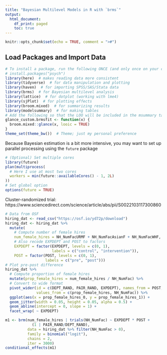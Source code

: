 ```yaml
---
title: "Bayesian Multilevel Models in R with `brms`"
output:
  html_document:
    df_print: paged
    toc: true
---
```


```r
knitr::opts_chunk$set(echo = TRUE, comment = ">#")
```

## Load Packages and Import Data

```r
# To install a package, run the following ONCE (and only once on your computer)
# install.packages("psych")  
library(here)  # makes reading data more consistent
library(tidyverse)  # for data manipulation and plotting
library(haven)  # for importing SPSS/SAS/Stata data
library(brms)  # for Bayesian multilevel analysis
library(lattice)  # for dotplot (working with lme4)
library(sjPlot)  # for plotting effects
library(broom.mixed)  # for summarizing results
library(modelsummary)  # for making tables
# Add the following so that the LOO will be included in the msummary table
glance_custom.brmsfit <- function(x) {
  broom.mixed::glance(x, looic = TRUE)
}
theme_set(theme_bw())  # Theme; just my personal preference
```

Because Bayesian estimation is a bit more intensive, you may want to set up parallel processing using the `future` package

```r
# (Optional) Set multiple cores
library(future)
plan(multiprocess(
  # Here I use at most two cores
  workers = min(future::availableCores() - 1, 2L)
))
# Set global option
options(future = TRUE)
```

Cluster-randomized trial: https://www.sciencedirect.com/science/article/abs/pii/S0022103117300860

```r
# Data from OSF
hiring_dat <- read_csv("https://osf.io/yd72p/download")
hiring_dat <- hiring_dat %>% 
  mutate(
    # Compute number of female hires
    num_female_hires = NH_NumFacURMF + NH_NumFacAsianF + NH_NumFacWHF, 
    # Also recode EXPDEPT and POST to factors
    EXPDEPT = factor(EXPDEPT, levels = c(0, 1), 
                     labels = c("control", "intervention")), 
    POST = factor(POST, levels = c(0, 1), 
                  labels = c("pre", "post")))
# Plot pre-post difference
hiring_dat %>% 
  # Compute proportion of female hires
  mutate(prop_female_hires = num_female_hires / NH_NumFac) %>% 
  # Convert to wide format
  pivot_wider(id = c(DEPT_RAND, PAIR_RAND, EXPDEPT), names_from = POST, 
              values_from = c(prop_female_hires, NH_NumFac)) %>% 
  ggplot(aes(x = prop_female_hires_0, y = prop_female_hires_1)) + 
  geom_jitter(width = 0.05, height = 0.05, alpha = 0.5) + 
  geom_abline(intercept = 0, slope = 1) + 
  facet_wrap( ~ EXPDEPT)
```

```r
m1 <- brm(num_female_hires | trials(NH_NumFac) ~ EXPDEPT * POST + 
            (1 | PAIR_RAND/DEPT_RAND), 
          data = hiring_dat %>% filter(NH_NumFac > 0), 
          family = binomial("logit"), 
          chains = 2,
          iter = 3000)
conditional_effects(m1)
```


